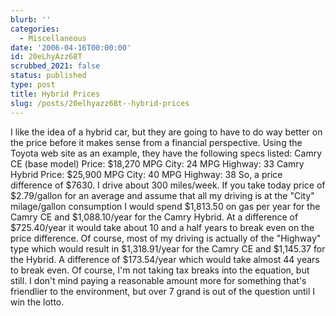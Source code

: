 ```yaml
---
blurb: ''
categories:
  - Miscellaneous
date: '2006-04-16T00:00:00'
id: 20eLhyAzz68T
scrubbed_2021: false
status: published
type: post
title: Hybrid Prices
slug: /posts/20elhyazz68t--hybrid-prices
---
```


I like the idea of a hybrid car, but they are going to have to do
way better on the price before it makes sense from a financial
perspective. Using the Toyota web site as an example, they have the
following specs listed: Camry CE (base model) Price: $18,270 MPG
City: 24 MPG Highway: 33 Camry Hybrid Price: $25,900 MPG City: 40
MPG Highway: 38 So, a price difference of $7630. I drive about 300
miles/week. If you take today price of $2.79/gallon for an average
and assume that all my driving is at the "City" milage/gallon
consumption I would spend $1,813.50 on gas per year for the Camry
CE and $1,088.10/year for the Camry Hybrid. At a difference of
$725.40/year it would take about 10 and a half years to break even
on the price difference. Of course, most of my driving is actually
of the "Highway" type which would result in $1,318.91/year for the
Camry CE and $1,145.37 for the Hybrid. A difference of $173.54/year
which would take almost 44 years to break even. Of course, I'm not
taking tax breaks into the equation, but still. I don't mind paying
a reasonable amount more for something that's friendlier to the
environment, but over 7 grand is out of the question until I win
the lotto.
